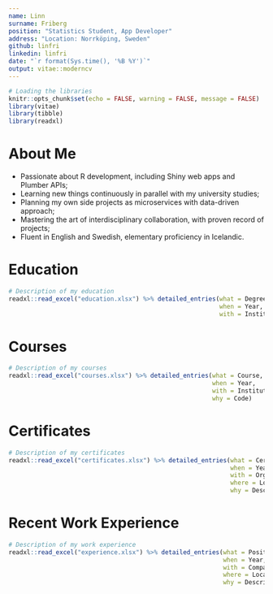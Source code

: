 ```yaml
---
name: Linn
surname: Friberg
position: "Statistics Student, App Developer"
address: "Location: Norrköping, Sweden"
github: linfri
linkedin: linfri
date: "`r format(Sys.time(), '%B %Y')`"
output: vitae::moderncv
---
```


```r
# Loading the libraries
knitr::opts_chunk$set(echo = FALSE, warning = FALSE, message = FALSE)
library(vitae)
library(tibble)
library(readxl)

```

# About Me

 * Passionate about R development, including Shiny web apps and Plumber APIs;
 * Learning new things continuously in parallel with my university studies;
 * Planning my own side projects as microservices with data-driven approach;
 * Mastering the art of interdisciplinary collaboration, with proven record of projects;
 * Fluent in English and Swedish, elementary proficiency in Icelandic.  

\hfill\break

# Education

```r
# Description of my education
readxl::read_excel("education.xlsx") %>% detailed_entries(what = Degree,
                                                          when = Year,
                                                          with = Institution)

```

# Courses

```r
# Description of my courses
readxl::read_excel("courses.xlsx") %>% detailed_entries(what = Course,
                                                        when = Year,
                                                        with = Institution,
                                                        why = Code)

```

\hfill\break

# Certificates

```r
# Description of my certificates
readxl::read_excel("certificates.xlsx") %>% detailed_entries(what = Certificate,
                                                             when = Year,
                                                             with = Organisation,
                                                             where = Location,
                                                             why = Description)

```

\hfill\break

# Recent Work Experience

```r
# Description of my work experience
readxl::read_excel("experience.xlsx") %>% detailed_entries(what = Position,
                                                           when = Year,
                                                           with = Company,
                                                           where = Location,
                                                           why = Description)

```

